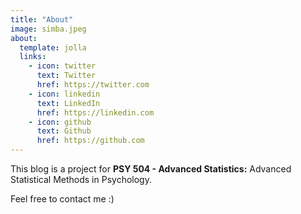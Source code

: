 ```yaml
---
title: "About"
image: simba.jpeg
about:
  template: jolla
  links:
    - icon: twitter
      text: Twitter
      href: https://twitter.com
    - icon: linkedin
      text: LinkedIn
      href: https://linkedin.com
    - icon: github
      text: Github
      href: https://github.com
---
```


This blog is a project for **PSY 504 - Advanced Statistics:** Advanced Statistical Methods in Psychology.

Feel free to contact me :)
